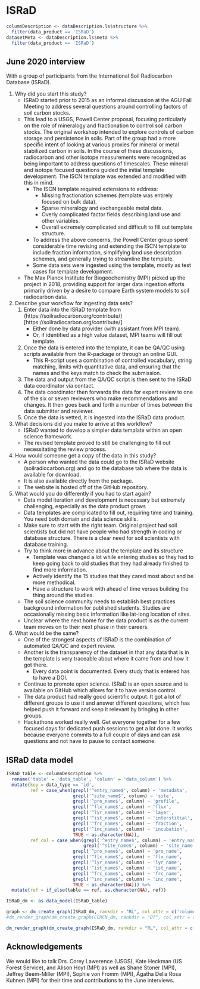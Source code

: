 # ISRaD


```r
columnDescription <- dataDescription.ls$structure %>%
  filter(data_product == 'ISRaD')
datasetMeta <- dataDescription.ls$meta %>%
  filter(data_product == 'ISRaD')
```

## June 2020 interview

With a group of participants from the International Soil Radiocarbon Database (ISRaD).

1) Why did you start this study?
    + ISRaD started prior to 2015 as an informal discussion at the AGU Fall Meeting to address several questions around controlling factors of soil carbon stocks. 
    + This lead to a USGS, Powell Center proposal, focusing particularly on the role of mineralogy and fractionation to control soil carbon stocks. The original workshop intended to explore controls of carbon storage and persistence in soils. Part of the group had a more specific intent of looking at various proxies for mineral or metal stabilized carbon in soils. In the course of these discussions, radiocarbon and other isotope measurements were recognized as being important to address questions of timescales. These mineral and isotope focused questions guided the initial template development. The ISCN template was extended and modified with this in mind.
      - The ISCN template required extensions to address:
          * Missing fractionation schemes (template was entirely focused on bulk data).
          * Sparse mineralogy and exchangeable metal data.
          * Overly complicated factor fields describing land use and other variables.
          * Overall extremely complicated and difficult to fill out template structure.
      - To address the above concerns, the Powell Center group spent considerable time revising and extending the ISCN template to include fraction information, simplifying land use description schemes, and generally trying to streamline the template.
      - Some data sets were ingested using the template, mostly as test cases for template development.
    + The Max Planck Institute for Biogeochemistry (MPI) picked up the project in 2018, providing support for larger data ingestion efforts primarily driven by a desire to compare Earth system models to soil radiocarbon data.
2) Describe your workflow for ingesting data sets?
    1) Enter data into the ISRaD template from (https://soilradiocarbon.org/contribute/)[https://soilradiocarbon.org/contribute/]
        - Either done by data provider (with assistant from MPI team).
        - Or, if identified as a high value dataset, MPI teams will fill out template.
    2) Once the data is entered into the template, it can be QA/QC using scripts available from the R-package or through an online GUI.
        - This R-script uses a combination of controlled vocabulary, string matching, limits with quantitative data, and ensuring that the names and the keys match to check the submission.
    3) The data and output from the QA/QC script is then sent to the ISRaD data coordinator via contact.
    4) The data coordinator then forwards the data for expert review to one of the six or seven reviewers who make recommendations and changes. It then goes back and forth a number of times between the data submitter and reviewer.
    5) Once the data is vetted, it is ingested into the ISRaD data product.
3) What decisions did you make to arrive at this workflow?
    - ISRaD wanted to develop a simpler data template within an open science framework.
    - The revised template proved to still be challenging to fill out necessitating the review process.
4) How would someone get a copy of the data in this study?
    - A person who wanted the data could go to the ISRaD website (soilradiocarbon.org) and go to the database tab where the data is available for download.
    - It is also available directly from the package.
    - The website is hosted off of the GitHub repository.
5) What would you do differently if you had to start again?
    - Data model iteration and development is necessary but extremely challenging, especially as the data product grows
    - Data templates are complicated to fill out, requiring time and training. You need both domain and data science skills.
    - Make sure to start with the right team. Original project had soil scientists but did not have people who had strength in coding or database structure. There is a clear need for soil scientists with database training.
    - Try to think more in advance about the template and its structure
      + Template was changed a lot while entering studies so they had to keep going back to old studies that they had already finished to find more information.
      + Actively identify the 15 studies that they cared most about and be more methodical.
      + Have a structure to work with ahead of time versus building the thing around the studies.
    - The soil science community needs to establish best practices background information for published students. Studies are occasionally missing basic information like lat-long location of sites.
    - Unclear where the next home for the data product is as the current team moves on to their next phase in their careers.
6) What would be the same?
    - One of the strongest aspects of ISRaD is the combination of automated QA/QC and expert review.
    - Another is the transparency of the dataset in that any data that is in the template is very traceable about where it came from and how it got there.
        + Every data point is documented. Every study that is entered has to have a DOI.
    - Continue to promote open science. ISRaD is an open source and is available on GitHub which allows for it to have version control. 
    - The data product had really good scientific output. It got a lot of different groups to use it and answer different questions, which has helped push it forward and keep it relevant by bringing in other groups.
    - Hackathons worked really well. Get everyone together for a few focused days for dedicated push sessions to get a lot done. It works because everyone commits to a full couple of days and can ask questions and not have to pause to contact someone.
    

## ISRaD data model

```r

ISRaD_table <- columnDescription %>%
  rename('table' = 'data_table', 'column' = 'data_column') %>%
  mutate(key = data_type == 'id',
         ref = case_when(grepl('^entry_name$', column) ~ 'metadata',
                         grepl('^site_name$', column) ~ 'site',
                         grepl('^pro_name$', column) ~ 'profile',
                         grepl('^flx_name$', column) ~ 'flux',
                         grepl('^lyr_name$', column) ~ 'layer',
                         grepl('^ist_name$', column) ~ 'interstitial',
                         grepl('^frc_name$', column) ~ 'fraction',
                         grepl('^inc_name$', column) ~ 'incubation',
                         TRUE ~ as.character(NA)),
         ref_col = case_when(grepl('^entry_name$', column) ~ 'entry_name',
                             grepl('^site_name$', column) ~ 'site_name',
                         grepl('^pro_name$', column) ~ 'pro_name',
                         grepl('^flx_name$', column) ~ 'flx_name',
                         grepl('^lyr_name$', column) ~ 'lyr_name',
                         grepl('^ist_name$', column) ~ 'ist_name',
                         grepl('^frc_name$', column) ~ 'frc_name',
                         grepl('^inc_name$', column) ~ 'inc_name',
                         TRUE ~ as.character(NA))) %>%
  mutate(ref = if_else(table == ref, as.character(NA), ref))

ISRaD_dm <- as.data_model(ISRaD_table)

graph <- dm_create_graph(ISRaD_dm, rankdir = "RL", col_attr = c('column'), view_type = 'keys_only')
#dm_render_graph(dm_create_graph(CCRCN_dm, rankdir = "BT", col_attr = c('column'), view_type = 'keys_only', graph_name='CC-RCN data model'))

dm_render_graph(dm_create_graph(ISRaD_dm, rankdir = "RL", col_attr = c('column'), view_type = 'keys_only', graph_name='ISCN data model'))
```

## Acknowledgements

We would like to talk Drs. Corey Lawerence (USGS), Kate Heckman (US Forest Service), and Alison Hoyt (MPI) as well as Shane Stoner (MPI), Jeffrey Beem-Miller (MPI), Sophie von Fromm (MPI), Ágatha Della Rosa Kuhnen (MPI) for their time and contributions to the June interviews.
